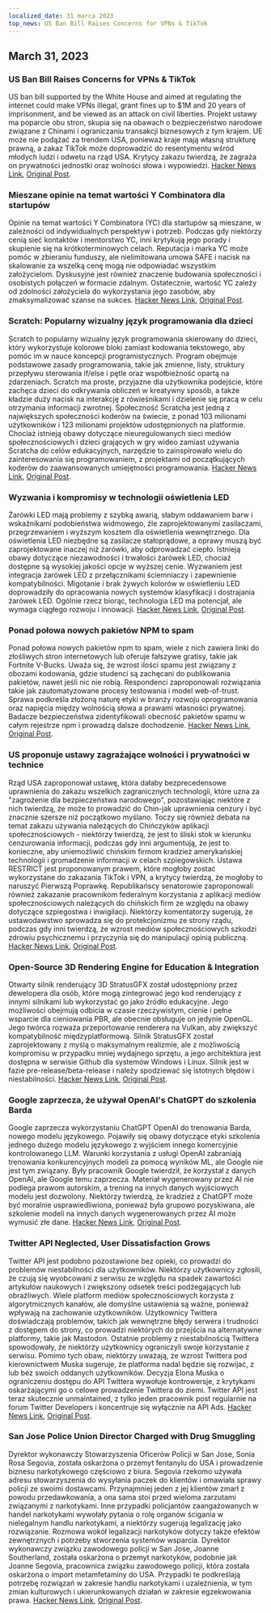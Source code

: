 ```yaml
---
localized_date: 31 marca 2023
top_news: US Ban Bill Raises Concerns for VPNs & TikTok
---
```




<CallToAction />

<Steps>

## March 31, 2023

### US Ban Bill Raises Concerns for VPNs & TikTok

US ban bill supported by the White House and aimed at regulating the internet could make VPNs illegal, grant fines up to $1M and 20 years of imprisonment, and be viewed as an attack on civil liberties. Projekt ustawy ma poparcie obu stron, skupia się na obawach o bezpieczeństwo narodowe związane z Chinami i ograniczaniu transakcji biznesowych z tym krajem. UE może nie podążać za trendem USA, ponieważ kraje mają własną strukturę prawną, a zakaz TikTok może doprowadzić do resentymentu wśród młodych ludzi i odwetu na rząd USA. Krytycy zakazu twierdzą, że zagraża on prywatności jednostki oraz wolności słowa i wypowiedzi.
[Hacker News Link](http://news.ycombinator.com/item?id=35366955), [Original Post](https://www.youtube.com/watch?v=FWQGA_n5Z4M).

### Mieszane opinie na temat wartości Y Combinatora dla startupów

Opinie na temat wartości Y Combinatora (YC) dla startupów są mieszane, w zależności od indywidualnych perspektyw i potrzeb. Podczas gdy niektórzy cenią sieć kontaktów i mentorstwo YC, inni krytykują jego porady i skupienie się na krótkoterminowych celach. Reputacja i marka YC może pomóc w zbieraniu funduszy, ale nielimitowana umowa SAFE i nacisk na skalowanie za wszelką cenę mogą nie odpowiadać wszystkim założycielom. Dyskusyjne jest również znaczenie budowania społeczności i osobistych połączeń w formacie zdalnym. Ostatecznie, wartość YC zależy od zdolności założyciela do wykorzystania jego zasobów, aby zmaksymalizować szanse na sukces.
[Hacker News Link](http://news.ycombinator.com/item?id=35373019), [Original Post](https://acecreamu.substack.com/p/is-y-combinator-worth-the-money).

### Scratch: Popularny wizualny język programowania dla dzieci

Scratch to popularny wizualny język programowania skierowany do dzieci, który wykorzystuje kolorowe bloki zamiast kodowania tekstowego, aby pomóc im w nauce koncepcji programistycznych. Program obejmuje podstawowe zasady programowania, takie jak zmienne, listy, struktury przepływu sterowania if/else i pętle oraz współbieżność opartą na zdarzeniach. Scratch ma proste, przyjazne dla użytkownika podejście, które zachęca dzieci do odkrywania obliczeń w kreatywny sposób, a także kładzie duży nacisk na interakcję z rówieśnikami i dzielenie się pracą w celu otrzymania informacji zwrotnej. Społeczność Scratcha jest jedną z największych społeczności koderów na świecie, z ponad 103 milionami użytkowników i 123 milionami projektów udostępnionych na platformie. Chociaż istnieją obawy dotyczące nieuregulowanych sieci mediów społecznościowych i dzieci grających w gry wideo zamiast używania Scratcha do celów edukacyjnych, narzędzie to zainspirowało wielu do zainteresowania się programowaniem, z projektami od początkujących koderów do zaawansowanych umiejętności programowania.
[Hacker News Link](http://news.ycombinator.com/item?id=35373052), [Original Post](https://scratch.mit.edu/about).

### Wyzwania i kompromisy w technologii oświetlenia LED

Żarówki LED mają problemy z szybką awarią, słabym oddawaniem barw i wskaźnikami podobieństwa widmowego, źle zaprojektowanymi zasilaczami, przegrzewaniem i wyższym kosztem dla oświetlenia wewnętrznego. Dla oświetlenia LED niezbędne są zasilacze stałoprądowe, a oprawy muszą być zaprojektowane inaczej niż żarówki, aby odprowadzać ciepło. Istnieją obawy dotyczące niezawodności i trwałości żarówek LED, chociaż dostępne są wysokiej jakości opcje w wyższej cenie. Wyzwaniem jest integracja żarówek LED z przełącznikami ściemniaczy i zapewnienie kompatybilności. Migotanie i brak żywych kolorów w oświetleniu LED doprowadziły do opracowania nowych systemów klasyfikacji i dostrajania żarówek LED. Ogólnie rzecz biorąc, technologia LED ma potencjał, ale wymaga ciągłego rozwoju i innowacji.
[Hacker News Link](http://news.ycombinator.com/item?id=35371750), [Original Post](https://nymag.com/strategist/article/led-light-bulbs-investigation.html).

### Ponad połowa nowych pakietów NPM to spam

Ponad połowa nowych pakietów npm to spam, wiele z nich zawiera linki do złośliwych stron internetowych lub oferuje fałszywe gratisy, takie jak Fortnite V-Bucks. Uważa się, że wzrost ilości spamu jest związany z obozami kodowania, gdzie studenci są zachęcani do publikowania pakietów, nawet jeśli nic nie robią. Respondenci zaproponowali rozwiązania takie jak zautomatyzowane procesy testowania i model web-of-trust. Sprawa podkreśla złożoną naturę etyki w branży rozwoju oprogramowania oraz napięcia między wolnością słowa a prawami własności prywatnej. Badacze bezpieczeństwa zidentyfikowali obecność pakietów spamu w całym rejestrze npm i prowadzą dalsze dochodzenie.
[Hacker News Link](http://news.ycombinator.com/item?id=35370728), [Original Post](https://blog.sandworm.dev/one-in-two-new-npm-packages-is-seo-spam-right-now).

### US proponuje ustawy zagrażające wolności i prywatności w technice

Rząd USA zaproponował ustawę, która dałaby bezprecedensowe uprawnienia do zakazu wszelkich zagranicznych technologii, które uzna za "zagrożenie dla bezpieczeństwa narodowego", pozostawiając niektóre z nich twierdzą, że może to prowadzić do Chin-jak uprawnienia cenzury i być znacznie szersze niż początkowo myślano. Toczy się również debata na temat zakazu używania należących do Chińczyków aplikacji społecznościowych - niektórzy twierdzą, że jest to śliski stok w kierunku cenzurowania informacji, podczas gdy inni argumentują, że jest to konieczne, aby uniemożliwić chińskim firmom kradzież amerykańskiej technologii i gromadzenie informacji w celach szpiegowskich. Ustawa RESTRICT jest proponowanym prawem, które mogłoby zostać wykorzystane do zakazania TikTok i VPN, a krytycy twierdzą, że mogłoby to naruszyć Pierwszą Poprawkę. Republikańscy senatorowie zaproponowali również zakazanie pracownikom federalnym korzystania z aplikacji mediów społecznościowych należących do chińskich firm ze względu na obawy dotyczące szpiegostwa i inwigilacji. Niektórzy komentatorzy sugerują, że ustawodawstwo sprowadza się do protekcjonizmu ze strony rządu, podczas gdy inni twierdzą, że wzrost mediów społecznościowych szkodzi zdrowiu psychicznemu i przyczynia się do manipulacji opinią publiczną.
[Hacker News Link](http://news.ycombinator.com/item?id=35369075), [Original Post](https://www.vice.com/en/article/4a3ddb/restrict-act-insanely-broad-ban-tiktok-vpns).

### Open-Source 3D Rendering Engine for Education & Integration

Otwarty silnik renderujący 3D StratusGFX został udostępniony przez dewelopera dla osób, które mogą zintegrować jego kod renderujący z innymi silnikami lub wykorzystać go jako źródło edukacyjne. Jego możliwości obejmują odbicia w czasie rzeczywistym, cienie i pełne wsparcie dla cieniowania PBR, ale obecnie obsługuje on jedynie OpenGL. Jego twórca rozważa przeportowanie renderera na Vulkan, aby zwiększyć kompatybilność międzyplatformową. Silnik StratusGFX został zaprojektowany z myślą o maksymalnym realizmie, ale z możliwością kompromisu w przypadku mniej wydajnego sprzętu, a jego architektura jest dostępna w serwisie Github dla systemów Windows i Linux. Silnik jest w fazie pre-release/beta-release i należy spodziewać się istotnych błędów i niestabilności.
[Hacker News Link](http://news.ycombinator.com/item?id=35370284), [Original Post](https://github.com/KTStephano/StratusGFX).

### Google zaprzecza, że używał OpenAI's ChatGPT do szkolenia Barda

Google zaprzecza wykorzystaniu ChatGPT OpenAI do trenowania Barda, nowego modelu językowego. Pojawiły się obawy dotyczące etyki szkolenia jednego dużego modelu językowego z wyjściem innego komercyjnie kontrolowanego LLM. Warunki korzystania z usługi OpenAI zabraniają trenowania konkurencyjnych modeli za pomocą wyników ML, ale Google nie jest tym związany. Były pracownik Google twierdził, że korzystał z danych OpenAI, ale Google temu zaprzecza. Materiał wygenerowany przez AI nie podlega prawom autorskim, a trening na innych danych wyjściowych modelu jest dozwolony. Niektórzy twierdzą, że kradzież z ChatGPT może być moralnie usprawiedliwiona, ponieważ była grupowo pozyskiwana, ale szkolenie modeli na innych danych wygenerowanych przez AI może wymusić złe dane.
[Hacker News Link](http://news.ycombinator.com/item?id=35370915), [Original Post](https://twitter.com/steventey/status/1641267979399704576).

### Twitter API Neglected, User Dissatisfaction Grows

Twitter API jest podobno pozostawione bez opieki, co prowadzi do problemów niestabilności dla użytkowników. Niektórzy użytkownicy zgłosili, że czują się wyobcowani z serwisu ze względu na spadek zawartości artykułów naukowych i zwiększony odsetek treści podżegających lub obraźliwych. Wiele platform mediów społecznościowych korzysta z algorytmicznych kanałów, ale domyślne ustawienia są ważne, ponieważ wpływają na zachowanie użytkowników. Użytkownicy Twittera doświadczają problemów, takich jak wewnętrzne błędy serwera i trudności z dostępem do strony, co prowadzi niektórych do przejścia na alternatywne platformy, takie jak Mastodon. Ostatnie problemy z niestabilnością Twittera spowodowały, że niektórzy użytkownicy ograniczyli swoje korzystanie z serwisu. Pomimo tych obaw, niektórzy uważają, że wzrost Twittera pod kierownictwem Muska sugeruje, że platforma nadal będzie się rozwijać, z lub bez swoich oddanych użytkowników. Decyzja Elona Muska o ograniczeniu dostępu do API Twittera wywołuje kontrowersje, z krytykami oskarżającymi go o celowe prowadzenie Twittera do ziemi. Twitter API jest teraz skutecznie unmaintained, z tylko jeden pracownik post regularnie na forum Twitter Developers i koncentruje się wyłącznie na API Ads.
[Hacker News Link](http://news.ycombinator.com/item?id=35370152), [Original Post](https://snarfed.org/the-twitter-api-is-now-effectively-unmaintained).

### San Jose Police Union Director Charged with Drug Smuggling

Dyrektor wykonawczy Stowarzyszenia Oficerów Policji w San Jose, Sonia Rosa Segovia, została oskarżona o przemyt fentanylu do USA i prowadzenie biznesu narkotykowego częściowo z biura. Segovia rzekomo używała adresu stowarzyszenia do wysyłania paczek do klientów i omawiała sprawy policji ze swoimi dostawcami. Przynajmniej jeden z jej klientów zmarł z powodu przedawkowania, a ona sama stoi przed wieloma zarzutami związanymi z narkotykami. Inne przypadki policjantów zaangażowanych w handel narkotykami wywołały pytania o rolę organów ścigania w nielegalnym handlu narkotykami, a niektórzy sugerują legalizację jako rozwiązanie. Rozmowa wokół legalizacji narkotyków dotyczy także efektów zewnętrznych i potrzeby stworzenia systemów wsparcia. Dyrektor wykonawczy związku zawodowego policji w San Jose, Joanne Southerland, została oskarżona o przemyt narkotyków, podobnie jak Joanne Segovia, pracownica związku zawodowego policji, która została oskarżona o import metamfetaminy do USA. Przypadki te podkreślają potrzebę rozwiązań w zakresie handlu narkotykami i uzależnienia, w tym zmian kulturowych i ukierunkowanych działań w zakresie egzekwowania prawa.
[Hacker News Link](http://news.ycombinator.com/item?id=35376488), [Original Post](https://www.washingtonexaminer.com/news/crime/san-jose-police-union-director-smuggle-fentanyl-charge).

</Steps>
